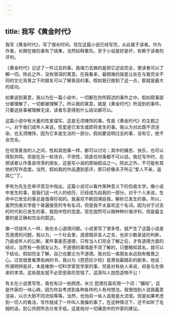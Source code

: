 ```yaml
---
---
---
```

title: 我写《黄金时代》
---

我写《黄金时代》，写了很长时间。现在这篇小说已经写完，从此属于读者。作为作者，长期在做的事有了结果，当然如释重负。至于小说是好是坏，有赖于读者的评判。

《黄金时代》记述了一件过去的事。我竭力去做的是把它述说完全，使读者可以了解一切。除此之外，没有很深的寓意。在我看来，最困难的就是让处在与我完全不同的文化背景之下的朋友可以了解我说的事。假如我已做到了这一点，那就是最大的成功。

如果说到寓意，我以为在一篇小说中，一切都在你所叙述的事件之中。假如叙事部分被理解了，一切都被理解了。所以我的寓意，就是《黄金时代》所说到的事件。只要这些事被理解无误，读者乐意得到什么结论都可以。

这篇小说中有大量的性爱描写，这是无须掩饰的事。性是《黄金时代》的主题之一。对于我们成年人来说，性爱是已发生或即将发生的事。我认为对此既不须渲染，也无须掩饰，因为它本是生活的一部分。假如要说明过去的事，没有它，绝不会完全。

在坦荡善良的人之间，性和其他事一样，都可以讨论；其中的痛苦、快乐，也可以得到共鸣。但是在另一些场合，不但性，简直任何事都不可以说。我在写作时，总把读者认作善良坦荡的朋友，这是写小说的原始假设之一。除此之外，不可能有其他的写作态度。当然，假如我的作品遭到恶评，那只好像夫子所云“爱人不亲，返其仁”了。

李有为先生在审评意见中指出，这篇小说可以看作某种意义下的伤痕文学。像小说中发生的事，是我们这一代人的经历，已经成为自我的一部分。对于个人来说，生命中已发生的事总是值得珍视的。我喜欢不断回溯自我，解析已发生的事。所以，虽然伤痕文学是个普遍接受的专有名词，但是我不太喜欢这个名词。因为对于过去的时代和已发生的事，我抱中性的态度。现在固然可以做种种价值评判，但是最主要的是正确和完全的叙述。

像一切成年人一样，我也关心道德问题。小说里写了很多性，就产生了这篇小说是否道德的问题。我以为，一个社会里，道德既非圣人之言，也非少数圣徒的判断，乃是成年人的公断。某件事是否道德，只有当人们完全了解之后，才有道德方面的结论。当然有一些朋友认为，不道德的事情是不须了解的，只要略知其名，就可以下结论。假如完全了解，自己也要沦为不道德。我对后一类朋友永远抱有敬畏之心。过去很爱看萧伯纳的书，我以为《芭芭拉少校》是萧翁最精彩的剧本。他说：所谓明辨是非，本是难倒一切科学家哲学家的事，但是对有些人来说，却是与生俱来的本领。这些朋友就不必受思索的苦恼了。这真叫人抱怨造物不公！

有关在小说里写性，我也有过一些顾虑。米兰·昆德拉喜欢用一个词：“媚俗”。这是作家的一块心病，因为你会考虑到各种各样的人有何想法。我很怕别人说我蓄意渲染，以示大胆不同流俗等等。当然，也怕另一些人说我是大流氓。但是如果考虑到一切人的看法，写作就成了一件叫人害臊的事了。在这种情况下，还不如听了毛姆的话，到公共厕所去分发手纸。这是他对一切痛苦中的作家的建议。